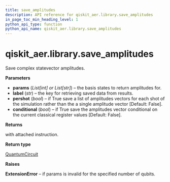 ```yaml
---
title: save_amplitudes
description: API reference for qiskit_aer.library.save_amplitudes
in_page_toc_min_heading_level: 1
python_api_type: function
python_api_name: qiskit_aer.library.save_amplitudes
---
```


# qiskit\_aer.library.save\_amplitudes

<Function id="qiskit_aer.library.save_amplitudes" github="https://github.com/qiskit/qiskit-aer/tree/stable/0.11/qiskit_aer/library/save_instructions/save_amplitudes.py" signature="save_amplitudes(self, params, label='amplitudes', pershot=False, conditional=False)">
  Save complex statevector amplitudes.

  **Parameters**

  *   **params** (*List\[int] or List\[str]*) – the basis states to return amplitudes for.
  *   **label** (*str*) – the key for retrieving saved data from results.
  *   **pershot** (*bool*) – if True save a list of amplitudes vectors for each shot of the simulation rather than the a single amplitude vector \[Default: False].
  *   **conditional** (*bool*) – if True save the amplitudes vector conditional on the current classical register values \[Default: False].

  **Returns**

  with attached instruction.

  **Return type**

  [QuantumCircuit](qiskit.circuit.QuantumCircuit "qiskit.circuit.QuantumCircuit")

  **Raises**

  **ExtensionError** – if params is invalid for the specified number of qubits.
</Function>

